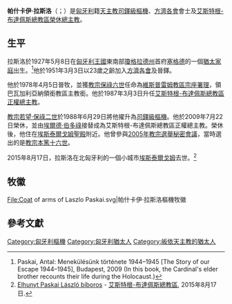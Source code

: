 {{Multiple issues|
{{refimprove|time=2019-07-08T12:07:24+00:00}}
{{Citation style|time=2019-12-25T16:15:38+00:00}}
}}
{{Infobox Christian leader
| type             = Cardinal
| honorific-prefix =
| name             = 帕什卡伊·拉斯洛<br />Paskai László
| honorific-suffix = [[方濟各會|方濟各會]]
| title            = [[天主教艾斯特根-布達佩斯總教區|天主教艾斯特根-布達佩斯總教區榮休總主教]]
| image            =
| imagesize        = 
| alt              = 
| caption          = 
| church           = 
| archdiocese      = [[天主教艾斯特根-布達佩斯總教區|艾斯特根-布達佩斯]]
| province         = 
| metropolis       = 
| diocese          = 
| see              = 
| enthroned        = 1987年3月3日
| ended            = 2002年12月7日
| predecessor      = [[László_Lékai|László Lékai]]
| opposed          = 
| successor        = [[埃爾德·伯多祿|埃爾德·伯多祿]]樞機
| ordination       = 1951年3月3日
| consecration     = 1978年4月5日
| created_cardinal_by = [[教宗若望·保祿二世|教宗若望·保祿二世]]
| cardinal         = 1988年6月29日
| rank             = [[樞機|司鐸級樞機]]
| other_post       = [[聖德肋撒聖殿_(羅馬)|意大利大道聖德肋撒堂區領銜司鐸]]
<!---------- Personal details ---------->
| birth_name       = 
| birth_date       = {{birth date|df=y|1927|5|8}} 
| birth_place      = [[匈牙利王國_(1920–1946)|匈牙利王國]][[瓊格拉德州|瓊格拉德州]][[塞格德|塞格德]]
| death_date       = {{Death date and age|df=yes|2015|8|17|1927|05|08}}
| death_place      = [[匈牙利|匈牙利]][[埃斯泰爾戈姆|埃斯泰爾戈姆]]
| buried           = 
| nationality      = 匈牙利
| religion         = 天主教
| profession       = 
| alma_mater       = 
| signature        = Signature paskai laszlo.gif
| coat_of_arms     = Coat of arms of Laszlo Paskai.svg
}}
'''帕什卡伊·拉斯洛'''（{{lang-hu|Paskai László}}；{{bd|1927年|5月8日|2015年|8月17日|catIdx=László Paskai}}）是[[匈牙利|匈牙利]]籍[[天主教|天主教]][[樞機|司鐸級樞機]]、[[方濟各會|方濟各會]]會士及[[天主教艾斯特根-布達佩斯總教區|艾斯特根-布達佩斯總教區榮休總主教]]。

==生平==
拉斯洛於1927年5月8日在[[匈牙利王國_(1920–1946)|匈牙利王國]]東南部[[瓊格拉德州|瓊格拉德州]]首府[[塞格德|塞格德]]的一個[[猶太人|猶太家庭]]出生。<ref>Paskai, Antal: Menekülésünk története 1944–1945 [The Story of our Escape 1944–1945], Budapest, 2009 (In this book, the Cardinal's elder brother recounts their life during the Holocaust.)</ref>他於1951年3月3日以23歲之齡加入[[方濟各會|方濟各會]]及晉鐸。

他於1978年4月5日晉牧，並獲[[教宗保祿六世|教宗保祿六世]]任命為[[天主教維斯普雷姆總教區|維斯普雷姆教區宗座署理]]，領巴瓦加利亞納領銜教區主教銜。他於1987年3月3日升任[[天主教艾斯特根-布達佩斯總教區|艾斯特根-布達佩斯總教區正權總主教]]。

[[教宗若望·保祿二世|教宗若望·保祿二世]]於1988年6月29日將他擢升為[[樞機|司鐸級樞機]]。他於2009年7月22日榮休，並由[[埃爾德·伯多祿|埃爾德·伯多祿]]接替成為艾斯特根-布達佩斯總教區正權總主教。榮休後，他住在[[埃斯泰爾戈姆聖殿|埃斯泰爾戈姆聖殿]]附近。他曾參與[[2005年教宗選舉秘密會議|2005年教宗選舉秘密會議]]，當時選出的是[[教宗本篤十六世|教宗本篤十六世]]。

2015年8月17日，拉斯洛在北匈牙利的一個小城市[[埃斯泰爾戈姆|埃斯泰爾戈姆]]去世。<ref>[http://www.esztergomi-ersekseg.hu/?fm=2&op=hhirek&id=640 Elhunyt Paskai László bíboros] {{webarchive|url=https://web.archive.org/web/20150924002657/http://www.esztergomi-ersekseg.hu/?fm=2&op=hhirek&id=640 |date=2015-09-24 }} - [[天主教艾斯特根-布達佩斯總教區|艾斯特根-布達佩斯總教區]], 2015年8月17日.</ref>

== 牧徽 ==
<gallery>
File:Coat of arms of Laszlo Paskai.svg|帕什卡伊·拉斯洛樞機牧徽
</gallery>

==參考文獻==
{{reflist}}

{{DEFAULTSORT: Laszlo, Paskai}}
[[Category:匈牙利樞機|Category:匈牙利樞機]]
[[Category:匈牙利猶太人|Category:匈牙利猶太人]]
[[Category:皈依天主教的猶太人|Category:皈依天主教的猶太人]]